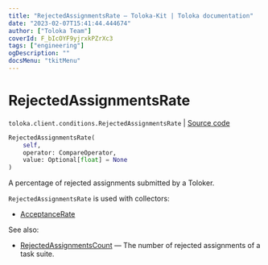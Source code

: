 ```yaml
---
title: "RejectedAssignmentsRate — Toloka-Kit | Toloka documentation"
date: "2023-02-07T15:41:44.444674"
author: ["Toloka Team"]
coverId: F_bIcOYF9yjrxkPZrXc3
tags: ["engineering"]
ogDescription: ""
docsMenu: "tkitMenu"
---
```


# RejectedAssignmentsRate
`toloka.client.conditions.RejectedAssignmentsRate` | [Source code](https://github.com/Toloka/toloka-kit/blob/v1.1.3/src/client/conditions.py#L284)

```python
RejectedAssignmentsRate(
    self,
    operator: CompareOperator,
    value: Optional[float] = None
)
```

A percentage of rejected assignments submitted by a Toloker.

`RejectedAssignmentsRate` is used with collectors:
- [AcceptanceRate](/docs-new/toloka-kit/reference/toloka.client.collectors.AcceptanceRate)

See also:
- [RejectedAssignmentsCount](/docs-new/toloka-kit/reference/toloka.client.conditions.RejectedAssignmentsCount) — The number of rejected assignments of a task suite.
